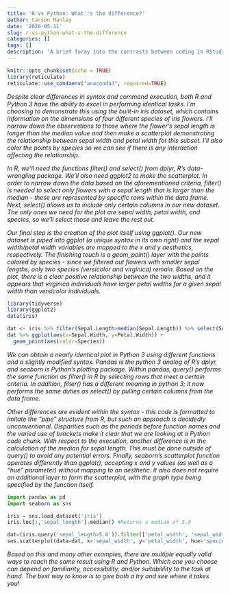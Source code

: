```yaml
---
title: 'R vs Python: What''s the difference?'
author: Carson Manley
date: '2020-05-11'
slug: r-vs-python-what-s-the-difference
categories: []
tags: []
description: 'A brief foray into the contrasts between coding in RStudio and Python 3'
---
```


```r
knitr::opts_chunk$set(echo = TRUE)
library(reticulate)
reticulate::use_condaenv("anaconda3", required=TRUE)
```

*Despite clear differences in syntax and command execution, both R and Python 3 have the ability to excel in performing identical tasks. I'm choosing to demonstrate this using the built-in iris dataset, which contains information on the dimensions of four different species of iris flowers. I'll narrow down the observations to those where the flower's sepal length is longer than the median value and then make a scatterplot demonstrating the relationship between sepal width and petal width for this subset. I'll also color the points by species so we can see if there is any interaction affecting the relationship.*

*In R, we'll need the functions filter() and select() from dplyr, R's data-wrangling package. We'll also need ggplot2 to make the scatterplot. In order to narrow down the data based on the aforementioned criteria, filter() is needed to select only flowers with a sepal length that is larger than the median - these are represented by specific rows within the data frame. Next, select() allows us to include only certain columns in our new dataset. The only ones we need for the plot are sepal width, petal width, and species, so we'll select those and leave the rest out.*

*Our final step is the creation of the plot itself using ggplot(). Our new dataset is piped into ggplot (a unique syntax in its own right) and the sepal width/petal width variables are mapped to the x and y aesthetics, respectively. The finishing touch is a geom_point() layer with the points colored by species - since we filtered out flowers with smaller sepal lengths, only two species (versicolor and virginica) remain. Based on the plot, there is a clear positive relationship between the two widths, and it appears that virginica individuals have larger petal widths for a given sepal width than versicolor individuals.*

```R
library(tidyverse)
library(ggplot2)
data(iris)

dat <- iris %>% filter(Sepal.Length>median(Sepal.Length)) %>% select(Sepal.Width, Petal.Width, Species)
dat %>% ggplot(aes(x=Sepal.Width, y=Petal.Width)) +
  geom_point(aes(color=Species)) 
```

*We can obtain a nearly identical plot in Python 3 using different functions and a slightly modified syntax. Pandas is the python 3 analog of R's dplyr, and seaborn is Python's plotting package. Within pandas, query() performs the same function as filter() in R by selecting rows that meet a certain criteria. In addition, filter() has a different meaning in python 3; it now performs the same duties as select() by pulling certain columns from the data frame.*

*Other differences are evident within the syntax - this code is formatted to imitate the "pipe" structure from R, but such an approach is decidedly unconventional. Disparities such as the periods before function names and the varied use of brackets make it clear that we are looking at a Python code chunk. With respect to the execution, another difference is in the calculation of the median for sepal length. This must be done outside of query() to avoid any potential errors. Finally, seaborn's scatterplot function operates differently than ggplot(), accepting x and y values (as well as a "hue" parameter) without mapping to an aesthetic. It also does not require an additional layer to form the scatterplot, with the graph type being specified by the function itself.*

```python
import pandas as pd
import seaborn as sns

iris = sns.load_dataset('iris')
iris.loc[:,'sepal_length'].median() #Returns a median of 5.8

dat=(iris.query('sepal_length>5.8')).filter(['petal_width', 'sepal_width', 'species'])
sns.scatterplot(data=dat, x='sepal_width', y='petal_width', hue='species')
```

*Based on this and many other examples, there are multiple equally valid ways to reach the same result using R and Python. Which one you choose can depend on familiarity, accessibility, and/or suitabilility to the task at hand. The best way to know is to give both a try and see where it takes you!*
